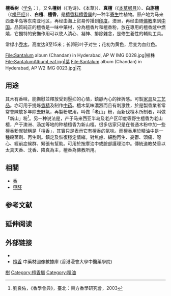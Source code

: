 {{Redirect2|檀香|寮國提供的一個热带风暴的命名|颱風燦鴻}}
{{redirect2|白檀|山礬屬植物|白檀 (山礬屬)}}
{{ctm}}
{{Speciesbox
| status = VU
| status_system = iucn2.3
| status_ref = <ref name=IUCN>{{IUCN2006|assessors=Asian Regional Workshop|year=1998|id=31852|title=Santalum album|downloaded=2007-02-08}}</ref>
| image = Santalum album - Köhler–s Medizinal-Pflanzen-128.jpg
| image_width = 250px
| image_caption = 《科勒藥用植物》(1897), <br>''Santalum album''
| taxon =Santalum album
| authority =  [[卡尔·林奈|L.]]
}}
'''檀香树'''（[[学名|学名]]：''{{lang|la|Santalum album}}''），又名'''檀树'''（《毛诗》、《本草》）、'''真檀'''（《[[本草纲目|本草纲目]]》）、'''白旃檀'''（《[[楞严经|楞严经]]》）、'''白檀'''、'''檀香'''，是[[檀香科|檀香科]][[檀香属|檀香属]]的一种半[[寄生|寄生]]性植物。原产地为马来西亚半岛等东南亚地区，再经由海上贸易传播到[[印度|印度]]，澳洲，再经由随[[佛教|佛教]]来到[[中国|中国]]。品質純正的檀香是一味中藥材，分為檀香片和檀香粉，放在專用的檀香爐中燃燒，它獨特的安撫作用可以使人清心、凝神、排除雜念，是修生養性的輔助工具。

常绿小[[乔木|乔木]]，高度达8至15米；长卵形叶子对生；花初为黄色，后变为血红色。

<gallery>
File:Santalum album (Chandan) in Hyderabad, AP W IMG 0028.jpg|植株
File:SantalumAlbumLeaf.jpg|葉
File:Santalum album (Chandan) in Hyderabad, AP W2 IMG 0023.jpg|花
</gallery>

==用途==
其木有香味，能撫慰並釋放受到壓抑的心情，鎮靜內心的挫折感。可製[[家具|家具]]及[[工艺品|工艺品]]。亦可用于提炼[[香精|香精]]及制作[[中药|中药]]。檀木氣味濃烈而且有刺激性，於是製香業者常常會陳放多年除去野氣，再製粉取用，叫做「老山」粉，而新伐檀木所制者，叫做「新山」粉<ref>劉良佑，《香學會典》，臺北：東方香學研究會，2003</ref>。另一种说法是，产于马来西亚半岛及老产区印度等野生檀香为老山檀，产于澳洲、汤加等地的种植檀香为新山檀。很多店家只是在普通木粉中加一些檀香粉就號稱是「檀香」，其實只是表示它有檀香的氣味。而檀香用於精油中是一種殺菌劑、再生劑。鎮定及恢復穩定情緒。對焦慮、細胞再生、憂鬱、頭痛、噁心、經前症候群、緊張有幫助。可用於按摩油中或臉部護理油中。傳統道教焚香以太真天香、沈香、降真為主，檀香為佛教所用。

== 相關 ==
* [[香|香]]
* [[甲醛|甲醛]]

== 参考文献 ==
{{Reflist}}

== 延伸阅读 ==
{{Wikisource further reading}}

==外部链接==
{{Commons category|Santalum album}}
{{Wikispecies|Santalum album}}
*{{zh-hans}}{{CVH|Santalum album}}
*[https://sys01.lib.hkbu.edu.hk/cmed/mmid/detail.php?pid=B00148 檀香] 中藥材圖像數據庫  (香港浸會大學中醫藥學院) {{zh}}{{en}} 


{{Taxonbar|from=Q210858}}

[[Category:藥用植物|樹]]
[[Category:檀香屬|Category:檀香屬]]
[[Category:精油|Category:精油]]